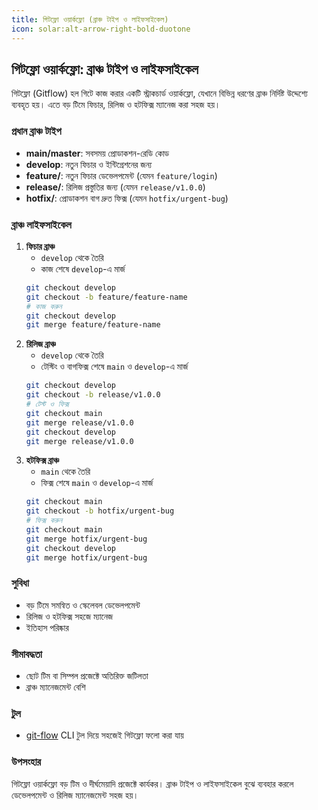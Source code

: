 ```yaml
---
title: গিটফ্লো ওয়ার্কফ্লো (ব্রাঞ্চ টাইপ ও লাইফসাইকেল)
icon: solar:alt-arrow-right-bold-duotone
---
```


## গিটফ্লো ওয়ার্কফ্লো: ব্রাঞ্চ টাইপ ও লাইফসাইকেল

গিটফ্লো (Gitflow) হল গিটে কাজ করার একটি স্ট্রাকচার্ড ওয়ার্কফ্লো, যেখানে বিভিন্ন ধরণের ব্রাঞ্চ নির্দিষ্ট উদ্দেশ্যে ব্যবহৃত হয়। এতে বড় টিমে ফিচার, রিলিজ ও হটফিক্স ম্যানেজ করা সহজ হয়।

### প্রধান ব্রাঞ্চ টাইপ
- **main/master**: সবসময় প্রোডাকশন-রেডি কোড
- **develop**: নতুন ফিচার ও ইন্টিগ্রেশনের জন্য
- **feature/**: নতুন ফিচার ডেভেলপমেন্ট (যেমন `feature/login`)
- **release/**: রিলিজ প্রস্তুতির জন্য (যেমন `release/v1.0.0`)
- **hotfix/**: প্রোডাকশন বাগ দ্রুত ফিক্স (যেমন `hotfix/urgent-bug`)

### ব্রাঞ্চ লাইফসাইকেল
1. **ফিচার ব্রাঞ্চ**
   - `develop` থেকে তৈরি
   - কাজ শেষে `develop`-এ মার্জ
   ```bash
   git checkout develop
   git checkout -b feature/feature-name
   # কাজ করুন
   git checkout develop
   git merge feature/feature-name
   ```
2. **রিলিজ ব্রাঞ্চ**
   - `develop` থেকে তৈরি
   - টেস্টিং ও বাগফিক্স শেষে `main` ও `develop`-এ মার্জ
   ```bash
   git checkout develop
   git checkout -b release/v1.0.0
   # টেস্ট ও ফিক্স
   git checkout main
   git merge release/v1.0.0
   git checkout develop
   git merge release/v1.0.0
   ```
3. **হটফিক্স ব্রাঞ্চ**
   - `main` থেকে তৈরি
   - ফিক্স শেষে `main` ও `develop`-এ মার্জ
   ```bash
   git checkout main
   git checkout -b hotfix/urgent-bug
   # ফিক্স করুন
   git checkout main
   git merge hotfix/urgent-bug
   git checkout develop
   git merge hotfix/urgent-bug
   ```

### সুবিধা
- বড় টিমে সমন্বিত ও স্কেলেবল ডেভেলপমেন্ট
- রিলিজ ও হটফিক্স সহজে ম্যানেজ
- ইতিহাস পরিষ্কার

### সীমাবদ্ধতা
- ছোট টিম বা সিম্পল প্রজেক্টে অতিরিক্ত জটিলতা
- ব্রাঞ্চ ম্যানেজমেন্ট বেশি

### টুল
- [git-flow](https://github.com/nvie/gitflow) CLI টুল দিয়ে সহজেই গিটফ্লো ফলো করা যায়

### উপসংহার
গিটফ্লো ওয়ার্কফ্লো বড় টিম ও দীর্ঘমেয়াদি প্রজেক্টে কার্যকর। ব্রাঞ্চ টাইপ ও লাইফসাইকেল বুঝে ব্যবহার করলে ডেভেলপমেন্ট ও রিলিজ ম্যানেজমেন্ট সহজ হয়।
